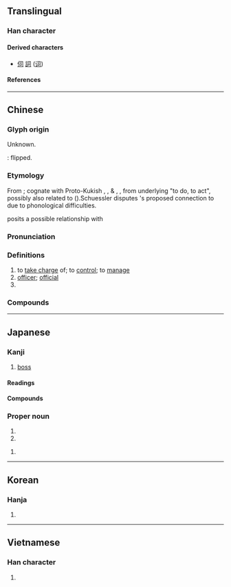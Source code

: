 {{character info}}
==Translingual==
{{stroke order}}
{{stroke order|type=animate}}

===Han character===
{{Han char|rn=30|rad=口|as=02|sn=5|four=17620|canj=SMR|ids=⿹𠃌𠮛}}

====Derived characters====
* [[伺]] [[詞]] ([[词]])

====References====
{{Han ref|kx=0174.030|dkj=03257|dj=0385.080|hdz=10572.080|uh=53F8}}

----

==Chinese==
{{zh-forms}}

===Glyph origin===
{{Han etym}}
Unknown.

''{{w|Shuowen}}'': {{zh-l|*后}} flipped.

===Etymology===
From {{inh|zh|sit-pro|*zə}}; cognate with Proto-Kukish {{IPAfont|*/ca/}}, {{cog|mro|caŋ||to do, to make}},  & {{cog|bo|tr=mdzad.pa}}, {{m|bo|tr=mdzod}}, from underlying {{IPAfont|*/m-za-t/}} "to do, to act", possibly also related to {{m|bo|tr=bzo|t=work, labour}} ({{zh-ref|Schuessler, 2007}}).̈Schuessler disputes {{zh-ref|Löffler (1966)}}'s proposed connection to {{och-l|乍|to do, work, make}} due to phonological difficulties.

{{zh-ref|Unger (1984)}} posits a possible relationship with {{cog|bo|tr=rdzi.po||t=herdsman}}

===Pronunciation===
{{zh-pron
|m=sī
|c=si1
|md=sṳ̆/sĭ
|mn=qz:sir/tw,xm,zz:su/si/tw,xm,zz:sai
|mn_note=sir/su - literary; si/sai - vernacular
|mn-t=si1
|w=1sr
|mc=y
|oc=y
|cat=v,n
}}

===Definitions===
{{zh-hanzi}}

# to [[take charge]] of; to [[control]]; to [[manage]]
# [[officer]]; [[official]]
# {{surname|zh}}

===Compounds===
{{zh-der|司舵|司法|司號員|司機|司空見慣|司令|司令部|司令員|司爐|司南|司售人員|司藥|司儀|司長|壽司|貝司|公司|司馬|司法權|司隸校尉|公司行號|司令官|公證公司|勾司人|司法院|布政司|司倉|司公|市舶司|司法行政|司馬法|大司馬|司馬門|司命|公司法|各司其事|司務|司事|三法司|光桿司令|三司|司隸|吃官司|分司|保險公司|公司債券|司農|司法官|司法警察|司法獨立|司寇|三司使|公司債|仲介公司|司空伎倆|司令臺|庫司|南司|上司|司徒|司禮|客帳司|司鐸|專司|密昔司|客將司|官司|司直|員司|卡司|兵馬司|保全公司|司理|大祭司|大眾公司|大司空|大司徒|冥司|凡立司|土司|四司六局|吐司|司馬青衫|司會|司戶|司成|司士|司城|司空|司牧|司法機關|司房|勒克司|分公司|司更|判司|公司重整|兩合公司|司晨|密司脫|廣儲司|大司客|東司|拜耳公司|押司|本司三院|投資公司|本司院|文君司馬|所司|江州司馬|教坊司|有司|派司|沒頭官司|盎司|打官司|有限公司|稅務司|法司|有司徹|祭司|監司|百貨公司|百司|牧司|牝雞司晨|無限公司|握股公司|毛司|控股公司|航空公司|起司|職司|總公司|見慣司空|船公司|藩司|總司令|起司蛋糕|興業公司|臺司|費司|開司米龍|通政司|股份公司|頂頭上司|陰司|蔡司|開司米|金融公司|藍德公司|筆墨官司|行政司法|袞司|丁司壋|百福司|舊司}}

----

==Japanese==

===Kanji===
{{ja-kanji|grade=4|rs=口02}}

# [[boss]]

====Readings====
{{ja-readings
|goon=し
|kanon=し
|toon=す
|on=じ
|kun=つかさ-, つかさど-る, みこともち-
}}
{{attn|ja|on reading じ?}}

====Compounds====
{{col5|ja
|{{ja-r|司%会|し%かい}}
|{{ja-r|司%書|し%しょ}}
|{{ja-r|司%法|し%ほう}}
|{{ja-r|司%令|し%れい}}
|{{ja-r|行%司|ぎょう%じ}}
|{{ja-r|寿司|すし}}: sushi
}}

===Proper noun===
{{ja-kanjitab|つかさ|yomi=k}}
{{ja-pos|proper|つかさ}}

# {{given name|ja|male|sort=つかさ}}
# {{surname|ja|sort=つかさ}}

{{ja-kanjitab|まもる|yomi=}}
{{ja-pos|proper|まもる}}
# {{given name|ja|male|sort=まもる}}
----

==Korean==

===Hanja===
{{ko-hanja|hangeul=[[사]]|rv=sa|mr=sa}}

# {{rfdef|ko|sort=口02}}

----

==Vietnamese==

===Han character===
{{vi-readings|reading=[[ti]], [[tư]], [[tơ]]|rs=口02}}

# {{rfdef|vi|sort=口02}}